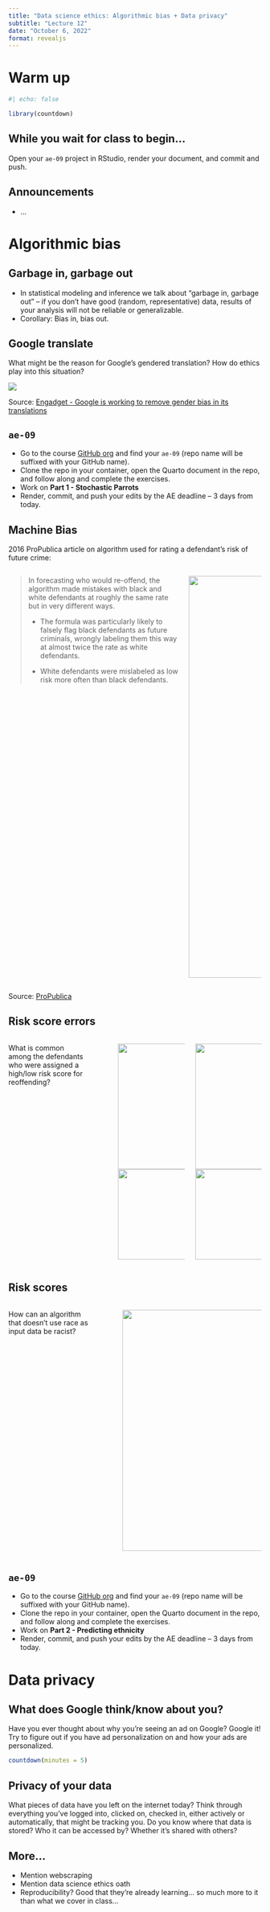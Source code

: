 ```yaml
---
title: "Data science ethics: Algorithmic bias + Data privacy"
subtitle: "Lecture 12"
date: "October 6, 2022"
format: revealjs
---
```


# Warm up

```r
#| echo: false

library(countdown)
```

## While you wait for class to begin...

Open your `ae-09` project in RStudio, render your document, and commit and push.

## Announcements {.smaller}

-   ...

# Algorithmic bias

## Garbage in, garbage out

-   In statistical modeling and inference we talk about "garbage in, garbage out" -- if you don't have good (random, representative) data, results of your analysis will not be reliable or generalizable.
-   Corollary: Bias in, bias out.

## Google translate

::: question
What might be the reason for Google's gendered translation? How do ethics play into this situation?
:::

![](images/12/google-translate.png){fig-align="center"}

::: aside
Source: [Engadget - Google is working to remove gender bias in its translations](https://www.engadget.com/2018-12-07-google-remove-gender-bias-translations.html)
:::

## `ae-09`

::: appex
-   Go to the course [GitHub org](https://github.com/sta199-f22-1) and find your `ae-09` (repo name will be suffixed with your GitHub name).
-   Clone the repo in your container, open the Quarto document in the repo, and follow along and complete the exercises.
-   Work on **Part 1 - Stochastic Parrots**
-   Render, commit, and push your edits by the AE deadline -- 3 days from today.
:::

## Machine Bias {.smaller}

2016 ProPublica article on algorithm used for rating a defendant's risk of future crime:

::: columns
::: {.column width="70%"}
> In forecasting who would re-offend, the algorithm made mistakes with black and white defendants at roughly the same rate but in very different ways.
>
> -   The formula was particularly likely to falsely flag black defendants as future criminals, wrongly labeling them this way at almost twice the rate as white defendants.
>
> -   White defendants were mislabeled as low risk more often than black defendants.
:::

::: {.column width="30%"}
![](images/11/machine-bias.png){fig-align="center" width="800"}
:::
:::

::: aside
Source: [ProPublica](https://www.propublica.org/article/machine-bias-risk-assessments-in-criminal-sentencing)
:::

## Risk score errors

::: columns
::: {.column width="35%"}
::: question
What is common among the defendants who were assigned a high/low risk score for reoffending?
:::
:::

::: {.column width="5%"}
:::

::: {.column width="30%"}
![](images/12/machine-bias-petty-theft-1.png){fig-align="center" width="300" height="250"} ![](images/12/machine-bias-petty-theft-2.png){fig-align="center" width="300" height="180"}
:::

::: {.column width="30%"}
![](images/12/machine-bias-drug-posession-1.png){fig-align="center" width="300" height="250"} ![](images/12/machine-bias-drug-posession-2.png){fig-align="center" width="300" height="180"}
:::
:::

## Risk scores

::: columns
::: {.column width="35%"}
::: question
How can an algorithm that doesn't use race as input data be racist?
:::
:::

::: {.column width="5%"}
:::

::: {.column width="60%"}
![](images/12/machine-bias-risk-scores.png){fig-align="center" width="480"}
:::
:::

## `ae-09`

::: appex
-   Go to the course [GitHub org](https://github.com/sta199-f22-1) and find your `ae-09` (repo name will be suffixed with your GitHub name).
-   Clone the repo in your container, open the Quarto document in the repo, and follow along and complete the exercises.
-   Work on **Part 2 - Predicting ethnicity**
-   Render, commit, and push your edits by the AE deadline -- 3 days from today.
:::

# Data privacy

## What does Google think/know about you?

::: question
Have you ever thought about why you're seeing an ad on Google? Google it! Try to figure out if you have ad personalization on and how your ads are personalized.
:::

```r
countdown(minutes = 5)
```

## Privacy of your data

::: question
What pieces of data have you left on the internet today? Think through everything you've logged into, clicked on, checked in, either actively or automatically, that might be tracking you. Do you know where that data is stored? Who it can be accessed by? Whether it's shared with others?
:::

## More...

- Mention webscraping
- Mention data science ethics oath
- Reproducibility? Good that they're already learning... so much more to it than what we cover in class...

